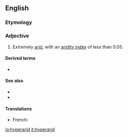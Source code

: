 ==English==

===Etymology===
{{prefix|hyper|arid|lang=en}}

===Adjective===
{{en-adj|-}}

# {{label|en|climatology}} Extremely [[arid]], with an [[w:aridity index|aridity index]] of less than 0.05.

====Derived terms====
* {{l|en|hyperaridity}}

====See also====
* {{l|en|semi-arid}}
* {{l|en|subhumid}}

====Translations====
{{trans-top|extremely arid, with an w:aridity aridity index of less than 0.05}}
* French: {{t|fr|hyperaride}}
{{trans-mid}}
{{trans-bottom}}

[[io:hyperarid]]
[[it:hyperarid]]